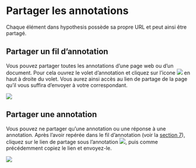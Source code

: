 

# Partager les annotations{#s4}

Chaque élément dans hypothesis possède sa propre URL et peut ainsi être partagé.

## Partager un fil d’annotation{#s41}

Vous pouvez partager toutes les annotations d’une page web ou d’un document. Pour cela ouvrez le volet d’annotation et cliquez sur l’icone ![](img/9ed8e6410bcd25e02923bf774a7fb2fe.png) en haut à droite du volet. Vous aurez ainsi accès au lien de partage de la page qu’il vous suffira d’envoyer à votre correspondant.

![](img/cdbebac10f9bd02f38ed117c1ab8e322.png)

## Partager une annotation{#s42}

Vous pouvez ne partager qu’une annotation ou une réponse à une annotation. Après l’avoir repérée dans le fil d’annotation (voir la [section 7](#s7)), cliquez sur le lien de partage sous l’annotation ![](img/9ed8e6410bcd25e02923bf774a7fb2fe.png), puis comme précédemment copiez le lien et envoyez-le.

![](img/cb6bdc80ca52dfbde7f2cb85ae981643.png)

